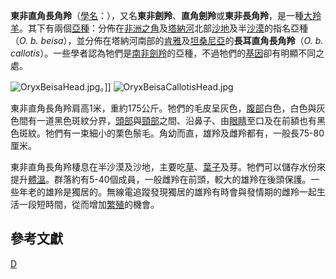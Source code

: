 {{Speciesbox 
| taxon =  Oryx beisa
| status = NT
| status_system = iucn3.1
| status_ref = <ref name="iucn">{{IUCN2008|assessors=IUCN SSC Antelope Specialist Group|year=2008|id=15571|title=Oryx beisa|downloaded=13 November 2008}}</ref>
| image = Beisa Oryx, Samburu NR, Kenya.jpg
| authority = Rüppell, 1835
}}

'''東非直角長角羚'''（[[學名|學名]]：''{{lang|la|Oryx beisa}}''），又名'''東非劍羚'''、'''直角劍羚'''或'''東非長角羚'''，是一種[[大羚羊|大羚羊]]。其下有兩個[[亞種|亞種]]：分佈在[[非洲之角|非洲之角]]及[[塔納河|塔納河]]北部[[沙地|沙地]]及半[[沙漠|沙漠]]的指名亞種（''O. b. beisa''），並分佈在塔納河南部的[[肯雅|肯雅]]及[[坦桑尼亞|坦桑尼亞]]的'''長耳直角長角羚'''（''O. b. callotis''）。一些學者認為牠們是[[南非劍羚|南非劍羚]]的亞種，不過牠們的[[基因|基因]]卻有明顯不同之處。

[[File:OryxBeisaHead.jpg|thumb]]。]]
[[File:OryxBeisaCallotisHead.jpg|thumb]]

東非直角長角羚肩高1米，重約175公斤。牠們的毛皮呈灰色，[[腹部|腹部]]白色，白色與灰色間有一道黑色斑紋分界，[[頭部|頭部]]與[[頸部|頸部]]之間、沿鼻子、由[[眼睛|眼睛]]至口及在前額也有黑色斑紋。牠們有一束細小的栗色鬃毛。角幼而直，雄羚及雌羚都有，一般長75-80厘米。

東非直角長角羚棲息在半沙漠及沙地，主要吃[[草|草]]、[[葉子|葉子]]及芽。牠們可以儲存水份來提升[[體溫|體溫]]。群落約有5-40個成員，一般雌羚在前頭，較大的雄羚在後頭保護。一些年老的雄羚是獨居的。無線電追蹤發現獨居的雄羚有時會與發情期的雌羚一起生活一段短時間，從而增加[[繁殖|繁殖]]的機會。

== 參考文獻 ==
{{reflist}}

{{Artiodactyla|R.2}}
{{Taxonbar|from=Q792143}}

[[Category:長角羚屬|D]]